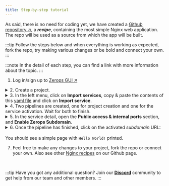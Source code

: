```yaml
---
title: Step-by-step tutorial
---
```



As said, there is no need for coding yet, we have created a [Github repository ↗](https://github.com/zeropsio/recipe-php-hello-world), a ***recipe***, containing the most simple Nginx web application. The repo will be used as a source from which the app will be built.

:::tip
Follow the steps below and when everything is working as expected, fork the repo, try making various changes or be bold and connect your own.
:::

:::note
In the detail of each step, you can find a link with more information about the topic.
:::

1. Log in/sign up to [Zerops GUI ↗](https://app.zerops.io)

<details>
  <summary>2. Create a project.</summary>
  <p>
  Learn more about <a href="/features/infrastructure#project">projects</a> in Zerops. See how to <a href="/nginx/how-to/create#create-a-project-description-file">import</a> a whole project into Zerops.
  </p>
</details>

<details>
  <summary>3. In the left menu, click on <b>Import services</b>, copy & paste the contents of this <a href="https://github.com/zeropsio/recipe-php-hello-world/blob/main/import-service/description.yml">yaml file</a> and click on <b>Import service</b>.</summary>
  <p>
  Learn more about <a href="/features/infrastructure#services--containers">services</a> in Zerops and how to <a href="/nginx/how-to/create#add-php-service-to-an-existing-project">import a service</a> to an existing project.
  </p>
  <p>
  The yaml file includes a <code>buildFromGit</code> directive, which ensures a one-time build from Git repository source.
  See how to connect a <a href="/references/github-integration">Github</a> or <a href="/references/github-integration">Gitlab</a> repository to be able to trigger automatic builds & deploys.
  </p>
</details>

<details>
  <summary>4. Two pipelines are created, one for project creation and one for the service activation. Wait for both to finish.</summary>
  <p>
  Learn more about how the pipelines can be <a href="/nginx/how-to/trigger-pipeline">triggered</a> and about <a href="/nginx/how-to/build-process">build</a> and <a href="/nginx/how-to/deploy-process">deploy</a> processes of a Nginx application in Zerops.

  Learn more about how to access <a href="/nginx/how-to/logs#build-log">build log</a> of your Nginx static service in Zerops.
  </p>
</details>

<details>
  <summary>5. In the service detail, open the <b>Public access & internal ports</b> section, and <b>Enable Zerops Subdomain</b>.</summary>
  <p>
  Learn more about how to <a href="/nginx/how-to/access">access</a> your Nginx static service in Zerops.
  </p>
</details>

<details>
  <summary>6. Once the pipeline has finished, click on the activated <i>subdomain</i> URL:<br/><br/> You should see a simple page with <code>Hello World!</code> printed.</summary>
  <p>
  Congratulations! You have created your first application in Zerops, and we hope to see your own projects soon.

  For now, check out other features, such as <a href="/nginx/how-to/env-variables">environment variables</a>, <a href="/nginx/how-to/logs#runtime-log">runtime log</a> and <a href="/nginx/how-to/scaling">scaling</a>.
  </p>
</details>

7. Feel free to make any changes to your project, fork the repo or connect your own. Also see other <a href="https://github.com/zeropsio?q=php&type=all&language=&sort=">Nginx recipes</a> on our Github page.

<p>&nbsp;</p>

:::tip
Have you got any additional question? Join our **[Discord](https://discord.com/invite/WDvCZ54)** community to get help from our team and other members.
:::
